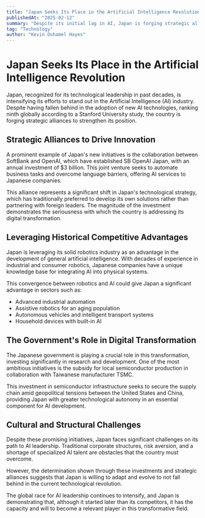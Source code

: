 ```yaml
---
title: "Japan Seeks Its Place in the Artificial Intelligence Revolution"
publishedAt: "2025-02-12"
summary: "Despite its initial lag in AI, Japan is forging strategic alliances and leveraging its robotics power to position itself in the global technology race."
tag: "Technology"
author: "Kevin Duhamel Hayes"
---
```


# Japan Seeks Its Place in the Artificial Intelligence Revolution

Japan, recognized for its technological leadership in past decades, is intensifying its efforts to stand out in the Artificial Intelligence (AI) industry. Despite having fallen behind in the adoption of new AI technologies, ranking ninth globally according to a Stanford University study, the country is forging strategic alliances to strengthen its position.

## Strategic Alliances to Drive Innovation

A prominent example of Japan's new initiatives is the collaboration between SoftBank and OpenAI, which have established SB OpenAI Japan, with an annual investment of $3 billion. This joint venture seeks to automate business tasks and overcome language barriers, offering AI services to Japanese companies.

This alliance represents a significant shift in Japan's technological strategy, which has traditionally preferred to develop its own solutions rather than partnering with foreign leaders. The magnitude of the investment demonstrates the seriousness with which the country is addressing its digital transformation.

## Leveraging Historical Competitive Advantages

Japan is leveraging its solid robotics industry as an advantage in the development of general artificial intelligence. With decades of experience in industrial and consumer robotics, Japanese companies have a unique knowledge base for integrating AI into physical systems.

This convergence between robotics and AI could give Japan a significant advantage in sectors such as:
- Advanced industrial automation
- Assistive robotics for an aging population
- Autonomous vehicles and intelligent transport systems
- Household devices with built-in AI

## The Government's Role in Digital Transformation

The Japanese government is playing a crucial role in this transformation, investing significantly in research and development. One of the most ambitious initiatives is the subsidy for local semiconductor production in collaboration with Taiwanese manufacturer TSMC.

This investment in semiconductor infrastructure seeks to secure the supply chain amid geopolitical tensions between the United States and China, providing Japan with greater technological autonomy in an essential component for AI development.

## Cultural and Structural Challenges

Despite these promising initiatives, Japan faces significant challenges on its path to AI leadership. Traditional corporate structures, risk aversion, and a shortage of specialized AI talent are obstacles that the country must overcome.

However, the determination shown through these investments and strategic alliances suggests that Japan is willing to adapt and evolve to not fall behind in the current technological revolution.

The global race for AI leadership continues to intensify, and Japan is demonstrating that, although it started later than its competitors, it has the capacity and will to become a relevant player in this transformative field. 